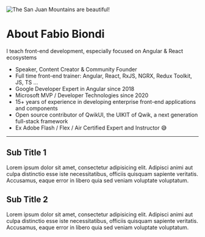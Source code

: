 ![The San Juan Mountains are beautiful!](/logo-fb.png "San Juan Mountains")


# About Fabio Biondi

I teach front-end development, especially focused on Angular & React ecosystems

* Speaker, Content Creator & Community Founder
* Full time front-end trainer: Angular, React, RxJS, NGRX, Redux Toolkit, JS, TS ...
* Google Developer Expert in Angular since 2018
* Microsoft MVP / Developer Technologies since 2020
* 15+ years of experience in developing enterprise front-end applications and components
* Open source contributor of QwikUI, the UIKIT of Qwik, a next generation full-stack framework
* Ex Adobe Flash / Flex / Air Certified Expert and Instructor 😅

---

## Sub Title 1

Lorem ipsum dolor sit amet, consectetur adipisicing elit. Adipisci animi aut culpa distinctio esse iste necessitatibus, officiis quisquam sapiente veritatis. Accusamus, eaque error in libero quia sed veniam voluptate voluptatum.


## Sub Title 2

Lorem ipsum dolor sit amet, consectetur adipisicing elit. Adipisci animi aut culpa distinctio esse iste necessitatibus, officiis quisquam sapiente veritatis. Accusamus, eaque error in libero quia sed veniam voluptate voluptatum.

